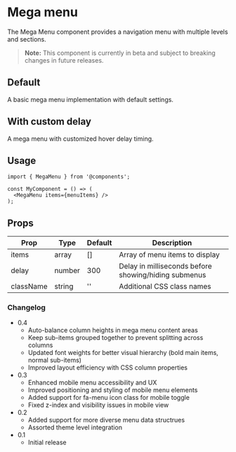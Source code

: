 
# Mega menu

The Mega Menu component provides a navigation menu with multiple levels and sections.

> **Note:** This component is currently in beta and subject to breaking changes in future releases.

<Meta of={MegaMenuStories} />

## Default

A basic mega menu implementation with default settings.

<Canvas of={MegaMenuStories.Default} meta={MegaMenuStories} />

## With custom delay

A mega menu with customized hover delay timing.

<Canvas of={MegaMenuStories.WithCustomDelay} meta={MegaMenuStories} />

## Usage

```
import { MegaMenu } from '@components';

const MyComponent = () => (
  <MegaMenu items={menuItems} />
);
```

## Props

| Prop      | Type   | Default | Description                                          |
| --------- | ------ | ------- | ---------------------------------------------------- |
| items     | array  | []      | Array of menu items to display                       |
| delay     | number | 300     | Delay in milliseconds before showing/hiding submenus |
| className | string | ''      | Additional CSS class names                           |

### Changelog

- 0.4
  - Auto-balance column heights in mega menu content areas
  - Keep sub-items grouped together to prevent splitting across columns
  - Updated font weights for better visual hierarchy (bold main items, normal sub-items)
  - Improved layout efficiency with CSS column properties
- 0.3
  - Enhanced mobile menu accessibility and UX
  - Improved positioning and styling of mobile menu elements
  - Added support for fa-menu icon class for mobile toggle
  - Fixed z-index and visibility issues in mobile view
- 0.2
  - Added support for more diverse menu data structrues
  - Assorted theme level integration
- 0.1
  - Initial release
